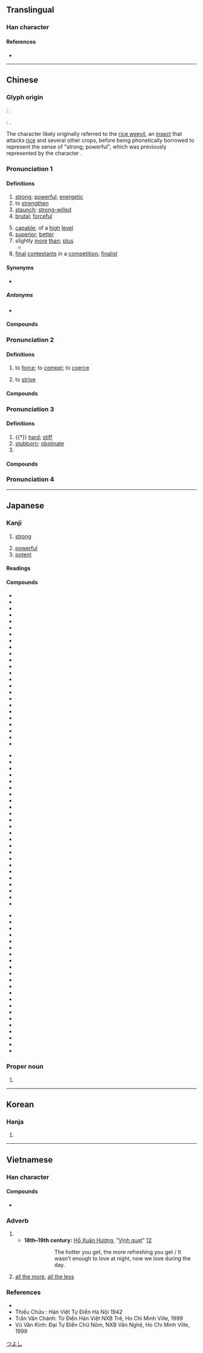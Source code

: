 {{also|强|彊}}
{{character info}}
==Translingual==
{{ja-forms|強|[[强]]|強}}

===Han character===
{{Han char|rn=57|rad=弓|as=08|sn=11|four=13236|canj=NILI|ids=⿰弓𧈧, ⿸弘虫}}

====References====
* {{Han ref|kx=0359.230|dkj=09815|hdz=20999.070|uh=5F37|ud=24375|bh=B16A|bd=45418}}

----

==Chinese==

===Glyph origin===
{{Han etym}}
{{zh-ref|Zhengzhang (2003)}}: {{Han compound|彊|虫|c1=p|c2=s|t2=insect|ls=psc}}.

''{{w|Shuowen}}'': {{Han compound|弘|虫|c1=p|c2=s|t2=insect|ls=psc}}.

The character {{lang|zh|強}} likely originally referred to the [[rice weevil]], an [[insect]] that attacks [[rice]] and several other crops, before being phonetically borrowed to represent the sense of "strong; powerful", which was previously represented by the character {{och-l|彊}}.

===Pronunciation 1===
{{zh-forms|s=强|t2=强|alt=*彊}}
{{zh-pron
|m=qiáng
|m-s=
|c=koeng4
|c-t=
|g=
|h=pfs=khiòng;gd=kiong2
|j=
|mb=
|md=giòng
|mn=xm,qz:kiûⁿ/xm,qz,tw:kiông/zz:kiâng
|mn_note=kiûⁿ - vernacular; kiông/kiâng - literary
|mn-t=kiang5/gion5/giên5
|mn-t_note=kiang5 - "strong", "forceful"; gion5/giên5 - "superior, better" (giên5 - Chaozhou)
|w=3jjian
|x=
|mc=1
|oc=1,1
|ma=y
|cat=a,v,adv
}}

====Definitions====
{{zh-hanzi}}

# [[strong]]; [[powerful]]; [[energetic]]
# to [[strengthen]]
# [[staunch]]; [[strong-willed]]
# [[brutal]]; [[forceful]]
#: {{zh-x|強-拖 乘客 下機|to '''forcefully''' drag a passenger off the plane|ref='''2017'''}}
# [[capable]]; of a [[high]] [[level]]
# [[superior]]; [[better]]
# slightly [[more]] [[than]]; [[plus]]
#* {{zh-x|四 分之 一 強|a bit more than a fourth}}
# [[final]] [[contestant]]s in a [[competition]]; [[finalist]]

====Synonyms====
* {{sense|strong}} {{q|literary}} {{zh-l|鴻}}

=====Antonyms=====
* {{zh-l|弱}}

====Compounds====
{{zh-der|恃強凌弱|恃強欺弱|強硬|奮發圖強|兵強將盛|刁蹬用強|強化食品|奮發自強|差強人意|強仕|強波器|不憚強禦|強調|兵強|強盜演戲|康強|強勁|以強陵弱|好強|強權政治|強姦|強死|年富力強|博聞強記|伯強|兵強馬壯|強弓硬弩|強弱懸殊|強度|強力膠|增強|口強|強化玻璃|強勢|強酸|強盜|強風特報|強項|強韌|強諫|強行軍|強虜|強硬手段|強盛|強渡|強權外交|強權|強棒|強本弱枝|強有力|強敵環伺|強搶|強悍|強心劑|強強滾|強弱|強弩|強寇|強奪|強大|強壯|強圉|強固|強半|強化|強勢貨幣|強力|強人|強者|不強|富強|強健|占強|剛強|力強|強宗|國富兵強|強心針|強梁|富國強兵|四強|堅強|強似|強弩之末|博聞強識|強記|強記洽聞|兵強將勇|強暴|強烈|不畏強禦|多聞強記|外強中乾|壓強|強梗|地震強度|以弱制強|強姦民意|女強人|北方之強|強橫|強壯劑|南方之強|強鹼|加強|列強|倚強欺弱|倚強凌弱|強幹弱枝|強占|富強康樂|火性強陽|板強|氣強|扶弱抑強|爭強鬥勝|極限強度|抓尖要強|爭強|撇強|本事高強|硬弩強弓|抑強扶弱|發憤圖強|畏強凌弱|疲乏強度|爭強賭勝|特強|爭強顯勝|爭強好勝|爭勝要強|煞強如|濟弱鋤強|洽聞強記|木強則折|民富國強|逞強稱能|維新圖強|頑強不屈|自強活動|超級強國|自強不息|自強|誇強說會|馬壯人強|頑強|違強陵弱|騁強背理|補強|誇勝道強|音強|自強學堂|電流強度|超強|鋤強扶弱|高強|精明強幹|要強|身強力壯|逞強|豪俠強徒|豪強|自立自強|莊敬自強|肥強|繁榮富強|索強如|國富民強|強點}}

===Pronunciation 2===
{{zh-forms|s=强|t2=强|alt=*彊}}
{{zh-pron
|m=qiǎng
|c=koeng5
|md=giōng
|h=pfs=khiòng/khióng;gd=kiong2/giong3
|mn=xm,qz,tw:kióng/zz:kiáng
|mn-t=giang2/kiang5
|w=3jjian
|mc=2
|oc=2,2
|cat=v
}}

====Definitions====
{{zh-hanzi}}

# to [[force]]; to [[compel]]; to [[coerce]]
#: {{zh-x|勉強{qiǎng}|to force somebody to do something}}
# to [[strive]]

====Compounds====
{{zh-der|fold=1|強酒|強顏|強行法|強忍|強迫儲蓄|強迫降落|強制認領|強制|強勒|惡醉強酒|強迫|強幹|強加|強顏歡笑|強迫教育|強詞奪理|強行|強聒不舍|強求|強死強活|強文假醋|強攻|強勉|強制辯護|強制執行|強作鎮靜|強人所難|強迫中獎|強制處分|強制罪|強迫取分|強飯為嘉|強使|強辯|強制保險|勉強|強逼|牽強附會|牽強}}

===Pronunciation 3===
{{zh-forms|s=强|t2=强|alt=犟,勥,*彊}}
{{zh-pron
|m=jiàng
|c=goeng6
|h=gd=kiong2
|mn=qz,tw,xm:kiōng/zz:kiāng
|mn-t=giang6/kiang5
|mc=2
|oc=2,2
|ma=y
|cat=a,pn
}}

====Definitions====
{{zh-hanzi}}

# {{†}} [[hard]]; [[stiff]]
# [[stubborn]]; [[obstinate]]
# {{surname|zh}}

====Compounds====
{{zh-der|fold=1|嘴強|倔強|強嘴|彆強|崛強|木強|村強|掘強|拗強}}

===Pronunciation 4===
{{zh-see|勥|v}}

{{zh-cat|Elementary}}

----

==Japanese==

===Kanji===
{{ja-kanji|grade=2|rs=弓08}}

# [[strong]]
#: {{antonyms|ja|弱}}
# [[powerful]]
# [[potent]]

====Readings====
{{ja-readings
|goon=ごう<がう
|kanon=きょう<きやう
|toon=がん
|kun=つよ-い, こわ-い, し-いる<し-ひる, つよ-まる, つよ-める
}}

====Compounds====
{{der-top}}
{{top3}}
* {{ja-r|頑%強|がん%きょう}}
* {{ja-r|強%圧|きょう%あつ}}
* {{ja-r|強%化|きょう%か}}
* {{ja-r|強%悍|きょう%かん}}
* {{ja-r|強%諫|こう%れん}}
* {{ja-r|強%顔|きょう%がん}}
* {{ja-r|強%幹%弱%枝|きょう%かん%じゃく%し}}
* {{ja-r|強%記|きょう%き}}
* {{ja-r|強%禦|きょう%ぎょ}}
* {{ja-r|強%圉|きょう%ぎょ}}
* {{ja-r|強%肩|きょう%けん}}
* {{ja-r|強%健|きょう%けん}}
* {{ja-r|強%権|きょう%けん}}
* {{ja-r|強%固|きょう%こ}}
* {{ja-r|強%行|きょう%こう}}
* {{ja-r|強%攻|きょう%こう}}
* {{ja-r|強%硬|きょう%こう}}
* {{ja-r|強%梗|きょう%こう}}
* {{ja-r|強%豪|きょう%ごう}}
* {{ja-r|強%行%軍|きょう%こう%ぐん}}
* {{ja-r|強%仕|きょう%し}}
* {{ja-r|強%死|きょう%し}}
* {{ja-r|強%志|きょう%し}}
* {{ja-r|強%弱|きょう%じゃく}}
{{mid3}}
* {{ja-r|強%襲|きょう%しゅう}}
* {{ja-r|強%恕|きょう%じょ}}
* {{ja-r|強%靭|きょう%じん}}
* {{ja-r|強%制|きょう%せい}}
* {{ja-r|強%請|きょう%せい}}
* {{ja-r|強%僭|きょう%せん}}
* {{ja-r|強%壮|きょう%そう}}
* {{ja-r|強%大|きょう%だい}}
* {{ja-r|強%調|きょう%ちょう}}
* {{ja-r|強%弩|きょう%ど}}
* {{ja-r|強%忍|きょう%にん}}
* {{ja-r|強%迫|きょう%はく}}
* {{ja-r|強%迫%観%念|きょう%はく%かん%ねん}}
* {{ja-r|強%半|きょう%はん}}
* {{ja-r|強%風|きょう%ふう}}
* {{ja-r|強%弁|きょう%べん}}
* {{ja-r|強%暴|きょう%ぼう}}
* {{ja-r|強%要|きょう%よう}}
* {{ja-r|強%梁|きょう%りょう}}
* {{ja-r|強%力|きょう%りょく|[[brute]] [[strength]]}}
* {{ja-r|強%烈|きょう%れつ}}
* {{ja-r|屈%強|くっ%きょう}}
* {{ja-r|堅%強|けん%きょう}}
* {{ja-r|牽%強|けん%きょう}}
{{mid3}}
* {{ja-r|件%強|けん%きょう}}
* {{ja-r|強%引|ごう%いん}}
* {{ja-r|強%姦|ごう%かん}}
* {{ja-r|強%情|ごう%じょう}}
* {{ja-r|強%訴|ごう%そ}}
* {{ja-r|強%奪|ごう%だつ}}
* {{ja-r|強%談|ごう%だん}}
* {{ja-r|強%談%威%迫|ごう%だ%に%はく}}
* {{ja-r|強%盗|ごう%とう}}
* {{ja-r|強%飯|こわ%めし}}
* {{ja-r|強%欲|ごう%よく}}
* {{ja-r|強%力%犯|ごう%りき%はん}}
* {{ja-r|強%強|つよ%つよ}}
* {{ja-r|強%談%判|こわ%だん%ぱん}}
* {{ja-r|強%面|こわ%もて}}
* {{ja-r|強%気|つよ%き}}
* {{ja-r|強%腰|つよ%ごし}}
* {{ja-r|強%吟|つよ%ぎん}}
* {{ja-r|富%強|ふ%きょう}}
* {{ja-r|勉%強|べん%きょう}}
* {{ja-r|補%強|ほ%きょう}}
* {{ja-r|列%強|れっ%きょう}}
{{bottom}}
{{der-bottom}}

===Proper noun===
{{ja-pos|つよし|proper}}

# {{given name|ja|male}}

[[Category:Japanese male given names|つよし]]

----

==Korean==

===Hanja===
{{ko-hanja|강하다|강}}

# {{hanja form of|강|[[strong]]}}

----

==Vietnamese==

===Han character===
{{vi-readings|rs=弓08|hanviet=[[cường]], [[cưỡng]]|nom=[[càng]], [[cượng]], [[cướng]], [[gắng]], [[cường]], [[gàn]], [[ngượng]], [[cưỡng]], [[gương]], [[gượng]], [[gàng]]}}

====Compounds====
* {{vi-l|強國|cường quốc}}

===Adverb===
{{vi-adv|sc=Hani|càng|rs=弓08}}

# {{non-gloss definition|With a [[comparative]] or verb phrase, establishes a parallel with one or more other such comparatives.}}
#* '''18th–19th century:''' [[w:Hồ Xuân Hương|Hồ Xuân Hương]], "[[s:vi:Vịnh cái quạt|Vịnh quạt]]" [http://nomfoundation.org/vn/du-an-nom/Ho-Xuan-Huong/Tho-Ho-Xuan-Huong/22-Vinh_quat][http://nomfoundation.org/nom-project/Ho-Xuan-Huong/Ho-Xuan-Huong-of-poems/22-The_paper_fan]
#*: {{vi-ruby|強燶包饒辰強沫/要店諸斐吏要𣈜|càng nóng bao nhiêu thời càng mát / yêu đêm chưa phỉ lại yêu ngày}}
#*:: The hotter you get, the more refreshing you get / It wasn’t enough to love at night, now we love during the day.
# [[all the more]], [[all the less]]

===References===
* {{R:WinVNKey:Lê Sơn Thanh}}
* Thiều Chửu : Hán Việt Tự Điển Hà Nội 1942
* Trần Văn Chánh: Từ Điển Hán Việt NXB Trẻ, Ho Chi Minh Ville, 1999
* Vũ Văn Kính: Đại Tự Điển Chữ Nôm, NXB Văn Nghệ, Ho Chi Minh Ville, 1999